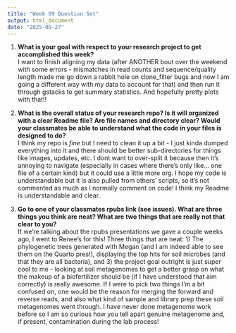 ```yaml
---
title: "Week 09 Question Set"
output: html_document
date: "2025-05-27"
---
```


1. **What is your goal with respect to your research project to get accomplished this week?**\
I want to finish aligning my data (after ANOTHER bout over the weekend with some errors - mismatches in read counts and sequence/quality length made me go down a rabbit hole on clone_filter bugs and now I am going a different way with my data to account for that) and then run it through gstacks to get summary statistics. And hopefully pretty plots with that!!

2. **What is the overall status of your research repo? Is it will organized with a clear Readme file? Are file names and directory clear? Would your classmates be able to understand what the code in your files is designed to do?**\
I think my repo is *fine* but I need to clean it up a bit - I just kinda dumped everything into it and there should be better sub-directories for things like images, updates, etc. I dont want to over-split it because then it's annoying to navigate (especially in cases where there's only like... one file of a certain kind) but it could use a little more org. I hope my code is understandable but it is also pulled from others' scripts, so it's not commented as much as I normally comment on code! I think my Readme is understandable and clear.

3. **Go to one of your classmates rpubs link (see issues). What are three things you think are neat? What are two things that are really not that clear to you?**\
If we're talking about the rpubs presentations we gave a couple weeks ago, I went to Renee's for this! Three things that are neat: 1) The phylogenetic trees generated with Megan (and I am indeed able to see them on the Quarto pres!), displaying the top hits for soil microbes (and that they are all bacteria), and 3) the project goal outright is just super cool to me - looking at soil metagenomes to get a better grasp on what the makeup of a biofertilizer should be (if I have understood that aim correctly) is really awesome. If I were to pick two things I'm a bit confused on, one would be the reason for merging the forward and reverse reads, and also what kind of sample and library prep these soil metagenomes went through. I have never done metagenome work before so I am so curious how you tell apart genuine metagenome and, if present, contamination during the lab process!